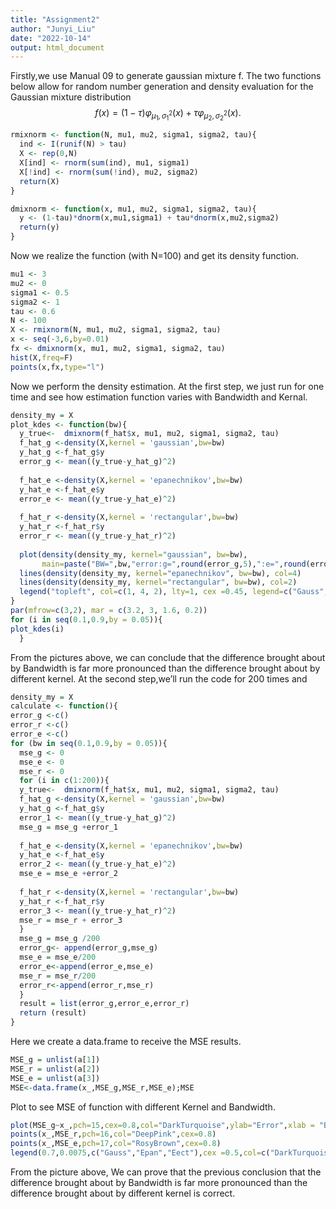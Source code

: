 ```yaml
---
title: "Assignment2"
author: "Junyi_Liu"
date: "2022-10-14"
output: html_document
---
```


Firstly,we use Manual 09 to generate gaussian mixture f.
The two functions below allow for random number generation and density evaluation for the Gaussian mixture distribution
$$f(x) = (1-\tau) \varphi_{\mu_1,\sigma_1^2}(x) + \tau\varphi_{\mu_2,\sigma_2^2}(x).$$

```r
rmixnorm <- function(N, mu1, mu2, sigma1, sigma2, tau){
  ind <- I(runif(N) > tau)
  X <- rep(0,N)
  X[ind] <- rnorm(sum(ind), mu1, sigma1)
  X[!ind] <- rnorm(sum(!ind), mu2, sigma2)
  return(X)
}

dmixnorm <- function(x, mu1, mu2, sigma1, sigma2, tau){
  y <- (1-tau)*dnorm(x,mu1,sigma1) + tau*dnorm(x,mu2,sigma2)
  return(y)
}
```

Now we realize the function (with N=100) and get its density function.

```r
mu1 <- 3
mu2 <- 0
sigma1 <- 0.5
sigma2 <- 1
tau <- 0.6
N <- 100
X <- rmixnorm(N, mu1, mu2, sigma1, sigma2, tau)
x <- seq(-3,6,by=0.01)
fx <- dmixnorm(x, mu1, mu2, sigma1, sigma2, tau)
hist(X,freq=F)
points(x,fx,type="l")
```
Now we perform the density estimation. At the first step, we just run for one time and see how estimation function varies with Bandwidth and Kernal.
```r
density_my = X
plot_kdes <- function(bw){
  y_true<-  dmixnorm(f_hat$x, mu1, mu2, sigma1, sigma2, tau)
  f_hat_g <-density(X,kernel = 'gaussian',bw=bw)
  y_hat_g <-f_hat_g$y
  error_g <- mean((y_true-y_hat_g)^2)
  
  f_hat_e <-density(X,kernel = 'epanechnikov',bw=bw)
  y_hat_e <-f_hat_e$y
  error_e <- mean((y_true-y_hat_e)^2)
  
  f_hat_r <-density(X,kernel = 'rectangular',bw=bw)
  y_hat_r <-f_hat_r$y
  error_r <- mean((y_true-y_hat_r)^2)
  
  plot(density(density_my, kernel="gaussian", bw=bw),
       main=paste("BW=",bw,"error:g=",round(error_g,5),":e=",round(error_e,5),":r=",round(error_r,5)), xlab="time [min]")
  lines(density(density_my, kernel="epanechnikov", bw=bw), col=4)
  lines(density(density_my, kernel="rectangular", bw=bw), col=2)
  legend("topleft", col=c(1, 4, 2), lty=1, cex =0.45, legend=c("Gauss", "Epan", "rect"))
}
par(mfrow=c(3,2), mar = c(3.2, 3, 1.6, 0.2))
for (i in seq(0.1,0.9,by = 0.05)){
plot_kdes(i)
  }
```
From the pictures above, we can conclude that the difference brought about by Bandwidth is far more pronounced than the difference brought about by different kernel.
At the second step,we'll run the code for 200 times and 
```r
density_my = X
calculate <- function(){
error_g <-c()
error_r <-c()
error_e <-c()
for (bw in seq(0.1,0.9,by = 0.05)){
  mse_g <- 0
  mse_e <- 0
  mse_r <- 0
  for (i in c(1:200)){
  y_true<-  dmixnorm(f_hat$x, mu1, mu2, sigma1, sigma2, tau)
  f_hat_g <-density(X,kernel = 'gaussian',bw=bw)
  y_hat_g <-f_hat_g$y
  error_1 <- mean((y_true-y_hat_g)^2)
  mse_g = mse_g +error_1
  
  f_hat_e <-density(X,kernel = 'epanechnikov',bw=bw)
  y_hat_e <-f_hat_e$y
  error_2 <- mean((y_true-y_hat_e)^2)
  mse_e = mse_e +error_2
  
  f_hat_r <-density(X,kernel = 'rectangular',bw=bw)
  y_hat_r <-f_hat_r$y
  error_3 <- mean((y_true-y_hat_r)^2)
  mse_r = mse_r + error_3
  }
  mse_g = mse_g /200
  error_g<- append(error_g,mse_g)
  mse_e = mse_e/200
  error_e<-append(error_e,mse_e)
  mse_r = mse_r/200
  error_r<-append(error_r,mse_r)
  }
  result = list(error_g,error_e,error_r)
  return (result)
}
```

Here we create a data.frame to receive the MSE results.
```r
MSE_g = unlist(a[1])
MSE_r = unlist(a[2])
MSE_e = unlist(a[3])
MSE<-data.frame(x_,MSE_g,MSE_r,MSE_e);MSE

```
Plot to see MSE of function with different Kernel and Bandwidth.
```r
plot(MSE_g~x_,pch=15,cex=0.8,col="DarkTurquoise",ylab="Error",xlab = "BandWidth",ylim = c(0,0.01),main="Error of function with different Kernal and Bandwidth")
points(x_,MSE_r,pch=16,col="DeepPink",cex=0.8)
points(x_,MSE_e,pch=17,col="RosyBrown",cex=0.8)
legend(0.7,0.0075,c("Gauss","Epan","Eect"),cex =0.5,col=c("DarkTurquoise","DeepPink","RosyBrown"),text.col=c("DarkTurquoise","DeepPink","RosyBrown"),pch=c(15,16,17),lty=c(1,2,3))
```
From the picture above, We can prove that the previous conclusion that the difference brought about by Bandwidth is far more pronounced than the difference brought about by different kernel is correct.